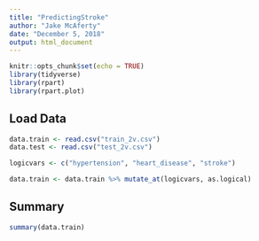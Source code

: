```yaml
---
title: "PredictingStroke"
author: "Jake McAferty"
date: "December 5, 2018"
output: html_document
---
```


```r
knitr::opts_chunk$set(echo = TRUE)
library(tidyverse)
library(rpart)
library(rpart.plot)
```

## Load Data

```r
data.train <- read.csv("train_2v.csv")
data.test <- read.csv("test_2v.csv")

logicvars <- c("hypertension", "heart_disease", "stroke")

data.train <- data.train %>% mutate_at(logicvars, as.logical)
```

## Summary

```r
summary(data.train)
```

